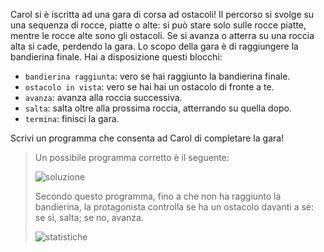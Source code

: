 
Carol si è iscritta ad una gara di corsa ad ostacoli!
Il percorso si svolge su una sequenza di rocce, piatte o alte: si può stare solo sulle rocce piatte, mentre le rocce alte sono gli ostacoli.
Se si avanza o atterra su una roccia alta si cade, perdendo la gara.
Lo scopo della gara è di raggiungere la bandierina finale.
Hai a disposizione questi blocchi:

- `bandierina raggiunta`: vero se hai raggiunto la bandierina finale.
- `ostacolo in vista`: vero se hai hai un ostacolo di fronte a te.
- `avanza`: avanza alla roccia successiva.
- `salta`: salta oltre alla prossima roccia, atterrando su quella dopo.
- `termina`: finisci la gara.

Scrivi un programma che consenta ad Carol di completare la gara!

<Blockly
  customBlocks={customBlocks}
  initialBlocks={initialBlocks}
  testcases={testcases}
  visualizer={Visualizer}
/>

> Un possibile programma corretto è il seguente:
>
> ![soluzione](sol.png)
>
> Secondo questo programma, fino a che non ha raggiunto la bandierina, la protagonista
> controlla se ha un ostacolo davanti a sé: se sì, salta; se no, avanza.
>
> ![statistiche](stats.asy)

